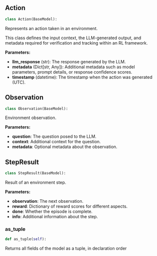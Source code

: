 <a id="camel.environments.models"></a>

<a id="camel.environments.models.Action"></a>

## Action

```python
class Action(BaseModel):
```

Represents an action taken in an environment.

This class defines the input context, the LLM-generated output, and
metadata required for verification and tracking within an RL
framework.

**Parameters:**

- **llm_response** (str): The response generated by the LLM.
- **metadata** (Dict[str, Any]): Additional metadata such as model parameters, prompt details, or response confidence scores.
- **timestamp** (datetime): The timestamp when the action was generated (UTC).

<a id="camel.environments.models.Observation"></a>

## Observation

```python
class Observation(BaseModel):
```

Environment observation.

**Parameters:**

- **question**: The question posed to the LLM.
- **context**: Additional context for the question.
- **metadata**: Optional metadata about the observation.

<a id="camel.environments.models.StepResult"></a>

## StepResult

```python
class StepResult(BaseModel):
```

Result of an environment step.

**Parameters:**

- **observation**: The next observation.
- **reward**: Dictionary of reward scores for different aspects.
- **done**: Whether the episode is complete.
- **info**: Additional information about the step.

<a id="camel.environments.models.StepResult.as_tuple"></a>

### as_tuple

```python
def as_tuple(self):
```

Returns all fields of the model as a tuple, in declaration order
